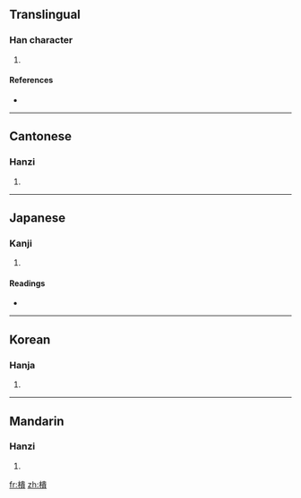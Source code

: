 ==Translingual==

===Han character===
{{Han char|rn=75|rad=木|as=12|sn=16|four=4798<sub>6</sub>|canj=木中一金 (DLMC)}}

# {{defn|Han|sort=木12}}

====References====
* {{Han ref|kx=0552.020|dkj=15498|dj=0940.070|hdz=21292.010|uh=6A3B|ud=27195|bh=E9CC|bd=59852}}

----

==Cantonese==

===Hanzi===
{{yue-hanzi|jyut=|y=gwai6}}

# {{defn|Cantonese}}

----

==Japanese==

===Kanji===
{{ja-kanji|grade=|rs=木12}}

# {{defn|Japanese}}

====Readings====
* {{ja-readings|on=[[き]] (ki), [[ぎ]] (gi)|kun=}}

----

==Korean==

===Hanja===
{{ko-hanja|hangeul=궤|eumhun=|rv=gwe|mr=kwe|y=kwey}}

# {{defn|Korean}}

----

==Mandarin==

===Hanzi===
{{cmn-hanzi|pin=[[kuì]] ([[kui4]])|wg=k'uei<sup>4</sup>}}

# {{defn|Mandarin}}

[[fr:樻]]
[[zh:樻]]